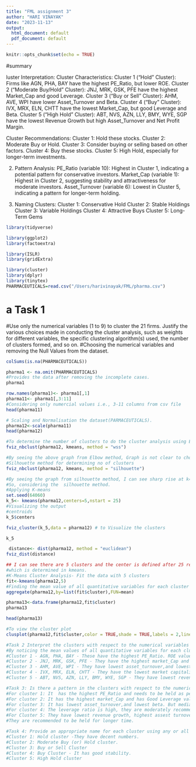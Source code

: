 ```yaml
---
title: "FML assignment 3"
author: "HARI VINAYAK"
date: "2023-11-13"
output:
  html_document: default
  pdf_document: default
---
```


```r
knitr::opts_chunk$set(echo = TRUE)
```

#summary 


luster Interpretation:
Cluster Characteristics:
Cluster 1 ("Hold" Cluster): Firms like AGN, PHA, BAY have the highest PE_Ratio, but lower ROE.
Cluster 2 ("Moderate Buy/Hold" Cluster): JNJ, MRK, GSK, PFE have the highest Market_Cap and good Leverage.
Cluster 3 ("Buy or Sell" Cluster): AHM, AVE, WPI have lower Asset_Turnover and Beta.
Cluster 4 ("Buy" Cluster): IVX, MRX, ELN, CHTT have the lowest Market_Cap, but good Leverage and Beta.
Cluster 5 ("High Hold" Cluster): ABT, NVS, AZN, LLY, BMY, WYE, SGP have the lowest Revenue Growth but high Asset_Turnover and Net Profit Margin.


Cluster Recommendations:
Cluster 1: Hold these stocks.
Cluster 2: Moderate Buy or Hold.
Cluster 3: Consider buying or selling based on other factors.
Cluster 4: Buy these stocks.
Cluster 5: High Hold, especially for longer-term investments.


2. Pattern Analysis:
PE_Ratio (variable 10): Highest in Cluster 1, indicating a potential pattern for conservative investors.
Market_Cap (variable 1): Highest in Cluster 2, suggesting stability and attractiveness for moderate investors.
Asset_Turnover (variable 6): Lowest in Cluster 5, indicating a pattern for longer-term holding.


3. Naming Clusters:
Cluster 1: Conservative Hold
Cluster 2: Stable Holdings
Cluster 3: Variable Holdings
Cluster 4: Attractive Buys
Cluster 5: Long-Term Gems


```r
library(tidyverse)
```
```r
library(ggplot2) 
library(factoextra)
```
```r
library(ISLR) 
library(gridExtra)
```
```r
library(cluster) 
library(dplyr) 
library(tinytex)
PHARMACEUTICALS=read.csv("/Users/harivinayak/FML/pharma.csv")
```

# a Task 1
#Use only the numerical variables (1 to 9) to cluster the 21 firms. Justify the various choices made in conducting the cluster analysis, such as weights for different variables, the specific clustering algorithm(s) used, the number of clusters formed, and so on.
#Choosing the numerical variables and removing the Null Values from the dataset.
```r
colSums(is.na(PHARMACEUTICALS))
```
```r
pharma1 <- na.omit(PHARMACEUTICALS) 
#Provides the data after removing the incomplete cases.
pharma1
```
```r
row.names(pharma1)<- pharma1[,1]
pharma11<- pharma1[,3:11]
#Considering only numercial values i.e., 3-11 columns from csv file
head(pharma11)
```
```r
# Scaling and Normalisation the dataset(PARMACEUTICALS).
pharma12<-scale(pharma11)
head(pharma12)
```
```r
#To determine the number of clusters to do the cluster analysis using Elbow Method
fviz_nbclust(pharma12, kmeans, method = "wss")
```
```r
#By seeing the above graph from Elbow method, Graph is not clear to choose k=2 or 3 or 4 or 5
#Silhouette method for determining no of clusters
fviz_nbclust(pharma12, kmeans, method = "silhouette")
```
```r
#By seeing the graph from silhouette method, I can see sharp rise at k=5.
#So, considering the  silhouette method.
#Applying K-means
set.seed(64060)
k_5<- kmeans(pharma12,centers=5,nstart = 25)
#Visualizing the output
#centroids
k_5$centers
```
```r
fviz_cluster(k_5,data = pharma12) # to Visualize the clusters
```
```r
k_5
```
```r
 distance<- dist(pharma12, method = "euclidean")
fviz_dist(distance)
```
```r
## I can see there are 5 clusters and the center is defined after 25 restarts
#which is determined in kmeans.
#K-Means Cluster Analysis- Fit the data with 5 clusters
fit<-kmeans(pharma12,5)
#Finding the mean value of all quantitative variables for each cluster
aggregate(pharma12,by=list(fit$cluster),FUN=mean)
```

```r
pharma13<-data.frame(pharma12,fit$cluster)
pharma13
```
```r
head(pharma13)
```

```r
#To view the cluster plot
clusplot(pharma12,fit$cluster,color = TRUE,shade = TRUE,labels = 2,lines = 0)
```

```r
#Task 2 Interpret the clusters with respect to the numerical variables used in forming the clusters.
#By noticing the mean values of all quantitative variables for each cluster
#Cluster 1 - AGN, PHA, BAY - These have the highest PE_Ratio. ROE value is not good.
#Cluster 2 - JNJ, MRK, GSK, PFE - They have the highest market_Cap and has Good Leverage value.
#Cluster 3 - AHM, AVE, WPI - They have lowest asset_turnover,and lowest beta.
#Cluster 4 - IVX, MRX, ELN, CHTT - They have the lowest market capitalization, Leverage and Beta are good.
#Cluster 5 - ABT, NVS, AZN, LLY, BMY, WYE, SGP - They have lowest revenue growth, highest asset turnover.

#Task 3: Is there a pattern in the clusters with respect to the numerical variables (10 to 12)? (those are used in forming the clusters)
#For cluster 1: It  has the highest PE_Ratio and needs to be held as per the media recommendations.
#For cluster 2: It has the highest market_Cap and has Good Leverage value. And they can be moderately recommended.
#For cluster 3: It has lowest asset_turnover,and lowest beta. But media recommendations are highly positive.
#For cluster 4: The leverage ratio is high, they are moderately recommended.
#For Cluster 5: They have lowest revenue growth, highest assest turnover and highest net profit margin. 
#They are recommended to be held for longer time.

#Task 4: Provide an appropriate name for each cluster using any or all of the variables in the dataset.
#Cluster 1: Hold cluster -They have decent numbers.
#Cluster 2: Moderate Buy (or) Hold cluster.
#Cluster 3: Buy or Sell Cluster
#Cluster 4: Buy Cluster - It has good stability.
#Cluster 5: High Hold cluster
```


